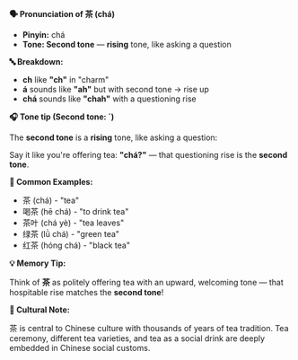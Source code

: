 **🗣️ Pronunciation of 茶 (chá)**

- **Pinyin:** chá
- **Tone: Second tone** — **rising** tone, like asking a question

**🔤 Breakdown:**

- **ch** like **"ch"** in "charm"
- **á** sounds like **"ah"** but with second tone → rise up
- **chá** sounds like **"chah"** with a questioning rise

**🎧 Tone tip (Second tone: ´)**

The **second tone** is a **rising** tone, like asking a question:

Say it like you're offering tea: **"chá?"** — that questioning rise is the **second tone**.

**📝 Common Examples:**

- 茶 (chá) - "tea"
- 喝茶 (hē chá) - "to drink tea"
- 茶叶 (chá yè) - "tea leaves"
- 绿茶 (lǜ chá) - "green tea"
- 红茶 (hóng chá) - "black tea"

**💡 Memory Tip:**

Think of **茶** as politely offering tea with an upward, welcoming tone — that hospitable rise
matches the **second tone**!

**📍 Cultural Note:**

茶 is central to Chinese culture with thousands of years of tea tradition. Tea ceremony, different
tea varieties, and tea as a social drink are deeply embedded in Chinese social customs.
